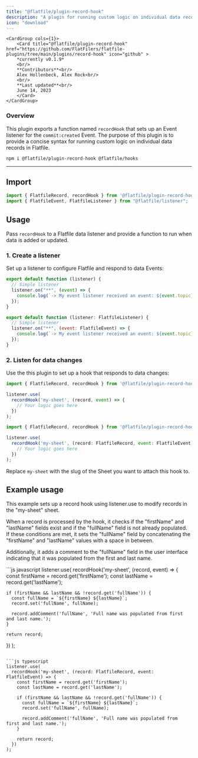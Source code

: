```yaml
---
title: "@flatfile/plugin-record-hook"
description: "A plugin for running custom logic on individual data records in Flatfile."
icon: "download"
---
```


    <CardGroup cols={1}>
        <Card title="@flatfile/plugin-record-hook" href="https://github.com/FlatFilers/flatfile-plugins/tree/main/plugins/record-hook" icon="github" >
        *currently v0.1.9*
        <br/>
        **Contributors**<br/>
        Alex Hollenbeck, Alex Rock<br/>
        <br/>
        **Last updated**<br/>
        June 14, 2023
        </Card>
    </CardGroup>

### Overview

This plugin exports a function named `recordHook` that sets up an Event listener for the `commit:created` Event. 
The purpose of this plugin is to provide a concise syntax for running custom logic on individual data records in Flatfile.


```SSH install
npm i @flatfile/plugin-record-hook @flatfile/hooks
```

---

## Import

```js
import { FlatfileRecord, recordHook } from '@flatfile/plugin-record-hook'
import { FlatfileEvent, FlatfileListener } from "@flatfile/listener";
```

## Usage

Pass `recordHook` to a Flatfile data listener and provide a function to run when data is added or updated.

### 1. Create a listener

Set up a listener to configure Flatfile and respond to data Events:

<CodeGroup>

```js javascript
export default function (listener) {
  // Simple listener
  listener.on("**", (event) => {
    console.log(`-> My event listener received an event: ${event.topic}`);
  });
}
```

```js typescript
export default function (listener: FlatfileListener) {
  // Simple listener
  listener.on("**", (event: FlatfileEvent) => {
    console.log(`-> My event listener received an event: ${event.topic}`);
  });
}
```

</CodeGroup>

### 2. Listen for data changes

Use the this plugin to set up a hook that responds to data changes:

<CodeGroup>

```js javascript
import { FlatfileRecord, recordHook } from '@flatfile/plugin-record-hook'

listener.use(
  recordHook('my-sheet', (record, event) => {
    // Your logic goes here
  })
);
```

```js typescript
import { FlatfileRecord, recordHook } from '@flatfile/plugin-record-hook'

listener.use(
  recordHook('my-sheet', (record: FlatfileRecord, event: FlatfileEvent) => {
    // Your logic goes here
  })
);
```

</CodeGroup>

Replace `my-sheet` with the slug of the Sheet you want to attach this hook to.

## Example usage

This example sets up a record hook using listener.use to modify records 
in the "my-sheet" sheet. 

When a record is processed by the hook, it checks if the "firstName" and "lastName" fields exist and if the "fullName" field is not already populated. 
If these conditions are met, it sets the "fullName" field by concatenating the "firstName" and "lastName" values with a space in between. 

Additionally, it adds a comment to the "fullName" 
field in the user interface indicating that it was populated from the first and last name.

<CodeGroup>
```js javascript
listener.use(
  recordHook('my-sheet', (record, event) => {
    const firstName = record.get('firstName');
    const lastName = record.get('lastName');

    if (firstName && lastName && !record.get('fullName')) {
      const fullName = `${firstName} ${lastName}`;
      record.set('fullName', fullName);

      record.addComment('fullName', 'Full name was populated from first and last name.');
    }

    return record;
  })
);
```

```js typescript
listener.use(
  recordHook('my-sheet', (record: FlatfileRecord, event: FlatfileEvent) => {
    const firstName = record.get('firstName');
    const lastName = record.get('lastName');

    if (firstName && lastName && !record.get('fullName')) {
      const fullName = `${firstName} ${lastName}`;
      record.set('fullName', fullName);

      record.addComment('fullName', 'Full name was populated from first and last name.');
    }

    return record;
  })
);
```
</CodeGroup>

